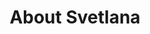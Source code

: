 ---
title: About Svetlana
description: Frontend Engineer 💻 JS Mentor 📚 Book and Anime Lover 🎌 Sports Fan (Non-Professional) 🏓 Novice Embroiderer 🧵
template: doc
---